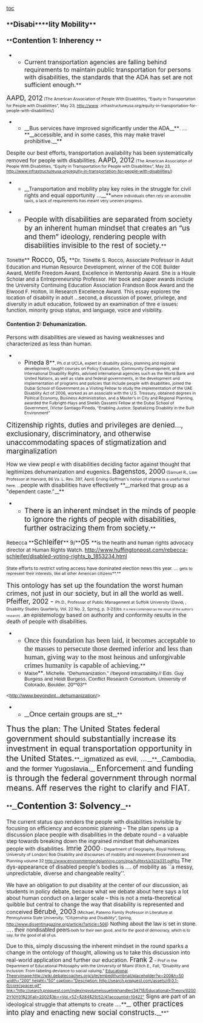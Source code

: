 [[toc]]
===**<span style="font-size: 14pt;">Disabi</span>****<span style="font-size: 14pt;">lity Mobility</span>**=== 
====**<span style="font-size: 14pt;">Contention 1: Inherency </span>**==== 

**<span style="font-size: 12pt;">Current transportation agencies are falling behind requirements to maintain public transportation for persons with disabilities, the standards that the ADA has set are not sufficient enough.</span>**
<span style="font-size: 13pt;">AAPD, 2012</span><span style="font-size: 8pt;"> (The American Association of People With Disabilities, “Equity in Transportation for People with Disabilities”, May 23, http://www</span>
<span style="font-size: 8pt;">.infrastructureusa.org/equity-in-transportation-for-people-with-disabilities/)</span>
**__Bus services have improved significantly under the ADA__**<span style="font-size: 9pt;">. ….</span> **__accessible, and in some cases, this may make travel prohibitive.__**

Despite our best efforts, transportation availability has been systematically removed for people with disabilities.
<span style="font-size: 13pt;">AAPD, 2012</span><span style="font-size: 8pt;"> (The American Association of People With Disabilities, “Equity in Transportation for People with Disabilities”, May 23, http://www.infrastructureusa.org/equity-in-transportation-for-people-with-disabilities/)</span>
**__Transportation and mobility play key roles in the struggle for civil rights and equal opportunity …__**<span style="font-size: 8pt;">where individuals often rely on accessible taxis, a lack of requirements has meant very uneven progress.</span>

**<span style="font-size: 14pt;">People with disabilities are separated from society by an inherent human mindset that creates an “us and them” ideology, rendering people with disabilities invisible to the rest of society.</span>**
<span style="font-size: 10pt;">Tonette</span>**<span style="font-size: 14pt;"> Rocco, 05, </span>**<span style="font-size: 10pt;">Dr. Tonette S. Rocco, Associate Professor in Adult Education and Human Resource Development, winner of the COE Builder Award, Metlife Freedom Award, Excellence in Mentorship Award. She is a Houle Scholar and a Entrepreneurship Professor. Her book and paper awards include the University Continuing Education Association Frandson Book Award and the Elwood F. Holton, III Research Excellence Award.</span>
<span style="font-size: 10pt;">This essay explores the location of disability in adult …second, a discussion of power, privilege, and diversity in adult education, followed by an examination of thre</span>
<span style="font-size: 10pt;">e issues: function, minority group status, and language, voice and visibility.</span>


====Contention 2: Dehumanization.==== 

Persons with disabilities are viewed as having weaknesses and characterized as less than human.
**<span style="font-size: 12pt;">Pineda 8</span>**<span style="font-size: 8pt;">, Ph.d at UCLA, expert in disability policy, planning and regional development, taught courses on Policy Evaluation, Community Development, and International Disability Rights, advised international agencies such as the World Bank and United Nations, as well as state and federal governments, in the development and implementation of programs and policies that include people with disabilities, joined the Dubai School of Government as a Visiting Fellow to study the implementation of the UAE Disability Act of 2006, worked as an associate with the U.S. Treasury, obtained degrees in Political Economy, Business Administration, and a Master’s in City and Regional Planning, awarded the Fulbright-Hays and Sheikh Qassemi Fellow at the Dubai School of Government, (Victor Santiago Pineda, “Enabling Justice: Spatializing Disability in the Built Environment” </span>
<span style="font-size: 14pt;">Citizenship rights, duties and privileges are denied…, exclusionary, discriminatory, and otherwise unaccommodating spaces of stigmatization and marginalization</span>

How we view peopl
e with disabilities deciding factor against thought that legitimizes dehumanization and eugenics.
<span style="font-size: 13pt;">Bagenstos, 2000</span><span style="font-size: 8pt;"> (Samuel R., Law Professor at Harvard, 86 Va. L. Rev. 397, April)</span>
<span style="font-size: 8pt;">Erving Goffman's notion of stigma is a useful tool here. …</span><span class="StyleBoldUnderline">people with disabilities </span>have <span class="StyleBoldUnderline">effectively </span>**__marked that group as a "dependent caste."__**
**<span style="color: #0e0e0e; font-size: 14pt;">There is an inherent mindset in the minds of people to ignore the rights of people with disabilities, further ostracizing them from society.</span>**
<span style="font-size: 10pt;">Rebecca </span>**<span style="font-size: 14pt;">Schleifer</span>** 9/**<span style="font-size: 14pt;">05 </span>**is<span style="font-size: 10pt;"> the health and human rights advocacy director at Human Rights Watch.</span>
http://www.huffingtonpost.com/rebecca-schleifer/disabled-voting-rights_b_1853234.html

<span style="font-size: 9pt;">State efforts to restrict voting access have dominated election news this year. …</span>
<span style="font-size: 8pt;">gets to represent their interests, like all other American citizens**.** </span>


<span style="font-size: 13pt;">This ontology has set up the foundation the worst human crimes, not just in our society, but in all the world as well.</span>
<span style="font-size: 13pt;">Pfeiffer, 2002 - </span><span style="font-size: 8pt;"> Ph.D., Professor of Public Management at Suffolk University (David, , Disability Studies Quarterly, Vol. 22 No. 2, Spring, p. 3-23)bs</span>
<span style="font-size: 6pt;">It is here contended (as the result of the author's research) …</span>an epistemology based on authority and conformity results in the death of people with disabilities.

**<span style="font-family: Georgia,serif; font-size: 14pt;">Once this foundation has been laid, it becomes acceptable to the masses to persecute those deemed inferior and less than human, giving way to the most heinous and unforgivable crimes humanity is capable of achieving.</span>**
**<span style="font-family: Tahoma,sans-serif; font-size: 10pt;">Maise</span>**<span style="font-family: Tahoma,sans-serif; font-size: 10pt;">, Michelle. "Dehumanization." //beyond intractability.// Eds. Guy Burgess and Heidi Burgess, Conflict Research Consortium, University of Colorado, Boulder. 20**03**</span>

<span style="font-family: Tahoma,sans-serif; font-size: 10pt;"><</span><span style="font-family: Tahoma,sans-serif; font-size: 10pt;">[[http://www.beyondintractability.org/essay/dehumanization/|http://www.beyondint...dehumanization/]]</span><span style="font-family: Tahoma,sans-serif; font-size: 10pt;">></span>




**__<span style="font-family: Tahoma,sans-serif; font-size: 14pt;">Once certain groups are st</span>__**
<span style="font-size: 16pt;">
Thus the plan: The United States federal government should substantially increase its investment in equal transportation opportunity in the United States.</span>**__<span style="font-family: Tahoma,sans-serif; font-size: 14pt;">igmatized as evil, …</span>__**<span class="bbcunderline">__<span style="font-family: Tahoma,sans-serif; font-size: 14pt;">Cambodia, and the former Yugoslavia.</span>__</span>
<span style="font-size: 16pt;">Enforcement and funding is through the federal government through normal means.</span>
<span style="font-size: 16pt;">Aff reserves the right to clarify and FIAT.</span>

====**__<span style="font-size: 18pt;">Contention 3: Solvency</span>__**==== 

The current status quo renders the people with disabilities invisible by focusing on efficiency and economic planning – The plan opens up a discussion place people with disabilities in the debate round – a valuable step towards breaking down the ingrained mindset that dehumanizes people with disabilities.
<span style="font-size: 13pt;">Imrie 2000</span><span style="font-size: 8pt;"> - Department of Geography, Royal Holloway, University of London( Rob Disability and discourses of mobility and movement Environment and Planning volume 32 </span><span style="font-size: 8pt;">[[http://www.environmentandplanning.com/epa/fulltext/a32/a331.pdf)bs]]</span>
The dys-appearance of disabled people's bodies is <span class="StyleBoldUnderline">…. of mobility as ``a messy, unpredictable, diverse and changeable reality''.</span>

We have an obligation to put disability at the center of our discussion, as students in policy debate, because what we debate about here says a lot about human conduct on a larger scale – this is not a meta-theoretical quibble but central to change the way that disability is represented and conceived
<span style="font-size: 13pt;">Bérubé, 2003</span><span style="font-size: 8pt;"> (Michael, Paterno Family Professor in Literature at Pennsylvania State University, “Citizenship and Disability”, Spring, </span><span style="font-size: 8pt;">[[http://www.dissentmagazine.org/article/?article=506]]</span><span style="font-size: 8pt;">)</span>
<span style="font-family: Calibri,sans-serif;">Nothing about the law is set in stone. …. their nondisabled peers</span><span style="font-family: Calibri,sans-serif; font-size: 8pt;">-both for their own good, and for the good of democracy, which is to say, for the good of all of us.</span>

Due to this, simply discussing the inherent mindset in the round sparks a change in the ontology of thought, allowing us to take this discussion into real-world application and further our education.
<span style="font-size: 13pt;">Frank 2</span> <span style="font-size: 8pt;">– Prof in the Department of Educational Philosophy with the University of Miami (Fitch E., Fall, “Disability and inclusion: From labeling deviance to social valuing,” </span><span style="font-size: 8pt;">[[http://search.proquest.com/pubidlinkhandler/sng/pubtitle/Educational+Theory/$N/34718?accountid=10422|Educational Theory]]</span><span style="font-size: 8pt;">[[image:http://wiki.debatecoaches.org/site/embedthumbnail/placeholder?w=200&h=50 width="200" height="50" caption="Description: http://search.proquest.com/assets/r9.0.1-0/core/spacer.gif" link="http://search.proquest.com/indexingvolumeissuelinkhandler/34718/Educational+Theory/02002Y10Y01$23Fall+2002$3b++Vol.+52+$284$29/52/4?accountid=10422"]]</span>
Signs are part of an ideological struggle that attempts to create ….**__<span style="font-size: 14pt;"> other practices into play and enacting new social constructs.</span>__**"